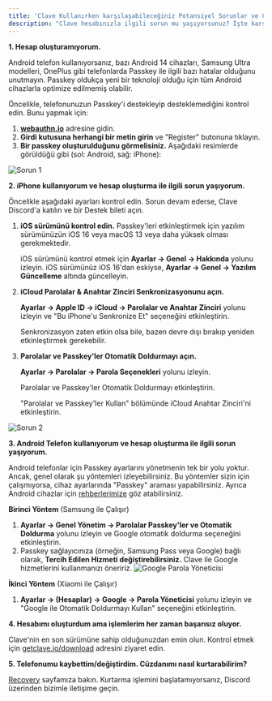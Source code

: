 ```yaml
---
title: 'Clave Kullanırken karşılaşabileceğiniz Potansiyel Sorunlar ve Çözümleri'
description: "Clave hesabınızla ilgili sorun mu yaşıyorsunuz? İşte karşılaşabileceğiniz yaygın problemleri ve çözümlerini içeren bir rehber:"
---
```



**1. Hesap oluşturamıyorum.**

Android telefon kullanıyorsanız, bazı Android 14 cihazları, Samsung Ultra modelleri, OnePlus gibi telefonlarda Passkey ile ilgili bazı hatalar olduğunu unutmayın. Passkey oldukça yeni bir teknoloji olduğu için tüm Android cihazlarla optimize edilmemiş olabilir.

Öncelikle, telefonunuzun Passkey'i destekleyip desteklemediğini kontrol edin. Bunu yapmak için:

1. **[webauthn.io](https://webauthn.io)** adresine gidin.
2. **Girdi kutusuna herhangi bir metin girin** ve "Register" butonuna tıklayın.
3. **Bir passkey oluşturulduğunu görmelisiniz.** Aşağıdaki resimlerde görüldüğü gibi (sol: Android, sağ: iPhone):

![Sorun 1](./images/trouble1.png)

**2. iPhone kullanıyorum ve hesap oluşturma ile ilgili sorun yaşıyorum.**

Öncelikle aşağıdaki ayarları kontrol edin. Sorun devam ederse, Clave Discord'a katılın ve bir Destek bileti açın.

1. **iOS sürümünü kontrol edin.** Passkey'leri etkinleştirmek için yazılım sürümünüzün iOS 16 veya macOS 13 veya daha yüksek olması gerekmektedir.

    iOS sürümünü kontrol etmek için **Ayarlar → Genel → Hakkında** yolunu izleyin. iOS sürümünüz iOS 16'dan eskiyse, **Ayarlar → Genel → Yazılım Güncelleme** altında güncelleyin.

2. **iCloud Parolalar & Anahtar Zinciri Senkronizasyonunu açın.**

    **Ayarlar → Apple ID → iCloud → Parolalar ve Anahtar Zinciri** yolunu izleyin ve "Bu iPhone'u Senkronize Et" seçeneğini etkinleştirin. 

    Senkronizasyon zaten etkin olsa bile, bazen devre dışı bırakıp yeniden etkinleştirmek gerekebilir.

3. **Parolalar ve Passkey'ler Otomatik Doldurmayı açın.**

    **Ayarlar → Parolalar → Parola Seçenekleri** yolunu izleyin.

    Parolalar ve Passkey'ler Otomatik Doldurmayı etkinleştirin.

    "Parolalar ve Passkey'ler Kullan" bölümünde iCloud Anahtar Zinciri'ni etkinleştirin.

![Sorun 2](./images/trouble2.png)

**3. Android Telefon kullanıyorum ve hesap oluşturma ile ilgili sorun yaşıyorum.**

Android telefonlar için Passkey ayarlarını yönetmenin tek bir yolu yoktur. Ancak, genel olarak şu yöntemleri izleyebilirsiniz. Bu yöntemler sizin için çalışmıyorsa, cihaz ayarlarında "Passkey" araması yapabilirsiniz. Ayrıca Android cihazlar için [rehberlerimize](android-users) göz atabilirsiniz.

**Birinci Yöntem** (Samsung ile Çalışır)

1. **Ayarlar → Genel Yönetim → Parolalar Passkey'ler ve Otomatik Doldurma** yolunu izleyin ve Google otomatik doldurma seçeneğini etkinleştirin.
2. Passkey sağlayıcınıza (örneğin, Samsung Pass veya Google) bağlı olarak, **Tercih Edilen Hizmeti değiştirebilirsiniz.** Clave ile Google hizmetlerini kullanmanızı öneririz.
![Google Parola Yöneticisi](./images/googlepassword1.png)

**İkinci Yöntem** (Xiaomi ile Çalışır)

1. **Ayarlar → (Hesaplar) → Google → Parola Yöneticisi** yolunu izleyin ve "Google ile Otomatik Doldurmayı Kullan" seçeneğini etkinleştirin.

**4. Hesabımı oluşturdum ama işlemlerim her zaman başarısız oluyor.**

Clave'nin en son sürümüne sahip olduğunuzdan emin olun. Kontrol etmek için [getclave.io/download](https://getclave.io/download) adresini ziyaret edin.

**5. Telefonumu kaybettim/değiştirdim. Cüzdanımı nasıl kurtarabilirim?**

[Recovery](how-to-recover-clave) sayfamıza bakın. Kurtarma işlemini başlatamıyorsanız, Discord üzerinden bizimle iletişime geçin.